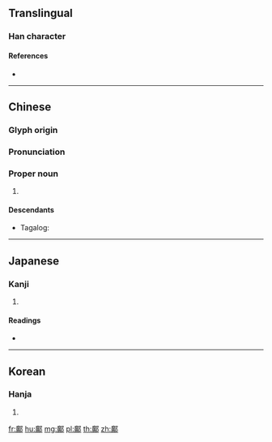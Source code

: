 {{character info/new}}
{{also|邝}}
==Translingual==

===Han character===
{{Han char|rn=163|rad=邑|as=15|sn=18|four=07227|canj=ICNL|ids=⿰廣⻏}}

====References====
* {{Han ref|kx=1279.030|dkj=39711|dj=1778.110|hdz=63802.090|uh=913A|ud=37178|bh=F14B|bd=61771}}

----

==Chinese==
{{zh-forms|s=邝}}

===Glyph origin===
{{Han etym}}

===Pronunciation===
{{zh-pron
|m=kuàng,guǎng,2nb=variant
|c=kwong3
|h=pfs=
|md=
|mn=kóng
|w=
|mc=y
|oc=y
|cat=propn
}}

===Proper noun===
{{zh-proper noun}}

# {{surname|lang=zh}}

====Descendants====
* {{qualifier|Hokkien dialect}} Tagalog: {{l|tl|Kong}}

----

==Japanese==

===Kanji===
{{ja-kanji|grade=|rs=邑15}}

# {{defn|lang=ja|sort=邑15}}

====Readings====
* {{ja-readings|on=[[こう]] (kō)|kun=}}

----

==Korean==

===Hanja===
{{ko-hanja|hangeul=[[광]]|eumhun=|rv=gwang|mr=kwang|y=kwang}}

# {{defn|lang=ko|sort=邑15}}

[[fr:鄺]]
[[hu:鄺]]
[[mg:鄺]]
[[pl:鄺]]
[[th:鄺]]
[[zh:鄺]]